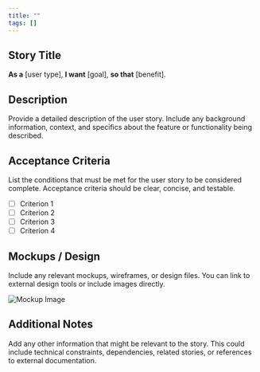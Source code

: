 ```yaml
---
title: ""
tags: []
---
```

## Story Title

**As a** [user type],
**I want** [goal],
**so that** [benefit].

## Description

Provide a detailed description of the user story. Include any background information, context, and specifics about the feature or functionality being described.

## Acceptance Criteria

List the conditions that must be met for the user story to be considered complete. Acceptance criteria should be clear, concise, and testable.

- [ ] Criterion 1
- [ ] Criterion 2
- [ ] Criterion 3
- [ ] Criterion 4

## Mockups / Design

Include any relevant mockups, wireframes, or design files. You can link to external design tools or include images directly.

![Mockup Image](link-to-image)

## Additional Notes

Add any other information that might be relevant to the story. This could include technical constraints, dependencies, related stories, or references to external documentation.
